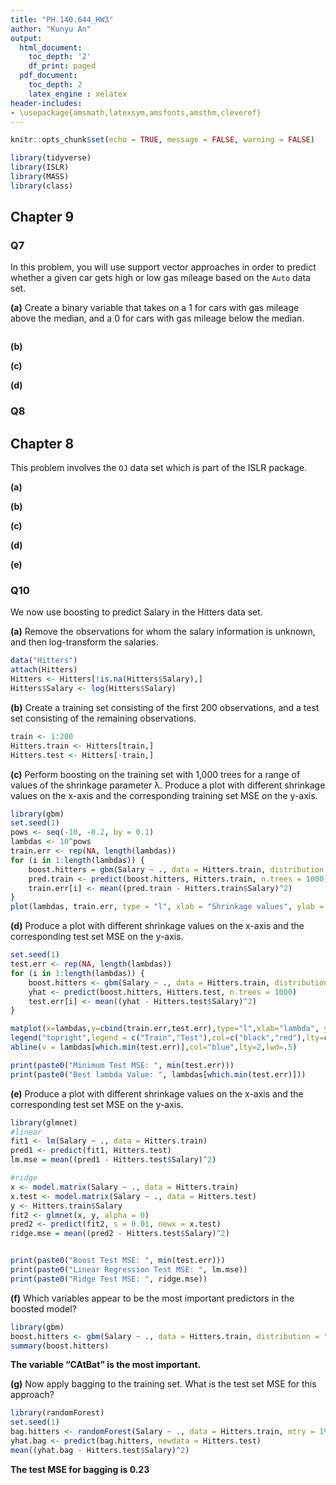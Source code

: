 ```yaml
---
title: "PH.140.644_HW3"
author: "Kunyu An"
output:
  html_document:
    toc_depth: '2'
    df_print: paged
  pdf_document:
    toc_depth: 2
    latex_engine : xelatex
header-includes:
- \usepackage{amsmath,latexsym,amsfonts,amsthm,cleveref}
---
```


```r
knitr::opts_chunk$set(echo = TRUE, message = FALSE, warning = FALSE)
```


```r
library(tidyverse)
library(ISLR)
library(MASS) 
library(class)
```

## Chapter 9

### Q7
In this problem, you will use support vector approaches in order to predict whether a given car gets high or low gas mileage based on the `Auto` data set.

**(a)** Create a binary variable that takes on a 1 for cars with gas mileage above the median, and a 0 for cars with gas mileage below the median.

```r

```

**(b)**

**(c)**

**(d)**

### Q8

## Chapter 8
This problem involves the `OJ` data set which is part of the ISLR package.

**(a)**

**(b)**

**(c)**

**(d)**

**(e)**

### Q10
We now use boosting to predict Salary in the Hitters data set.

**(a)** Remove the observations for whom the salary information is unknown, and then log-transform the salaries.

```r
data("Hitters")
attach(Hitters)
Hitters <- Hitters[!is.na(Hitters$Salary),]
Hitters$Salary <- log(Hitters$Salary)
```

**(b)** Create a training set consisting of the first 200 observations, and a test set consisting of the remaining observations.

```r
train <- 1:200
Hitters.train <- Hitters[train,]
Hitters.test <- Hitters[-train,]
```

**(c)** Perform boosting on the training set with 1,000 trees for a range of values of the shrinkage parameter λ. Produce a plot with different shrinkage values on the x-axis and the corresponding training set MSE on the y-axis.

```r
library(gbm)
set.seed(1)
pows <- seq(-10, -0.2, by = 0.1)
lambdas <- 10^pows
train.err <- rep(NA, length(lambdas))
for (i in 1:length(lambdas)) {
    boost.hitters = gbm(Salary ~ ., data = Hitters.train, distribution = "gaussian", n.trees = 1000, shrinkage = lambdas[i])
    pred.train <- predict(boost.hitters, Hitters.train, n.trees = 1000)
    train.err[i] <- mean((pred.train - Hitters.train$Salary)^2)
}
plot(lambdas, train.err, type = "l", xlab = "Shrinkage values", ylab = "Training MSE")
```

**(d)** Produce a plot with different shrinkage values on the x-axis and the corresponding test set MSE on the y-axis.

```r
set.seed(1)
test.err <- rep(NA, length(lambdas))
for (i in 1:length(lambdas)) {
    boost.hitters <- gbm(Salary ~ ., data = Hitters.train, distribution = "gaussian", n.trees = 1000, shrinkage = lambdas[i])
    yhat <- predict(boost.hitters, Hitters.test, n.trees = 1000)
    test.err[i] <- mean((yhat - Hitters.test$Salary)^2)
}

matplot(x=lambdas,y=cbind(train.err,test.err),type="l",xlab="lambda", ylab="MSE")
legend("topright",legend = c("Train","Test"),col=c("black","red"),lty=c(1,2))
abline(v = lambdas[which.min(test.err)],col="blue",lty=2,lwd=.5)

print(paste0("Minimum Test MSE: ", min(test.err)))
print(paste0("Best lambda Value: ", lambdas[which.min(test.err)]))
```


**(e)** Produce a plot with different shrinkage values on the x-axis and the corresponding test set MSE on the y-axis.

```r
library(glmnet)
#linear
fit1 <- lm(Salary ~ ., data = Hitters.train)
pred1 <- predict(fit1, Hitters.test)
lm.mse = mean((pred1 - Hitters.test$Salary)^2)

#ridge
x <- model.matrix(Salary ~ ., data = Hitters.train)
x.test <- model.matrix(Salary ~ ., data = Hitters.test)
y <- Hitters.train$Salary
fit2 <- glmnet(x, y, alpha = 0)
pred2 <- predict(fit2, s = 0.01, newx = x.test)
ridge.mse = mean((pred2 - Hitters.test$Salary)^2)


print(paste0("Boost Test MSE: ", min(test.err)))
print(paste0("Linear Regression Test MSE: ", lm.mse))
print(paste0("Ridge Test MSE: ", ridge.mse))
```


**(f)** Which variables appear to be the most important predictors in the boosted model?

```r
library(gbm)
boost.hitters <- gbm(Salary ~ ., data = Hitters.train, distribution = "gaussian", n.trees = 1000, shrinkage = lambdas[which.min(test.err)])
summary(boost.hitters)
```

**The variable “CAtBat” is the most important.**

**(g)** Now apply bagging to the training set. What is the test set MSE for this approach?

```r
library(randomForest)
set.seed(1)
bag.hitters <- randomForest(Salary ~ ., data = Hitters.train, mtry = 19, ntree = 500)
yhat.bag <- predict(bag.hitters, newdata = Hitters.test)
mean((yhat.bag - Hitters.test$Salary)^2)
```

**The test MSE for bagging is 0.23**
